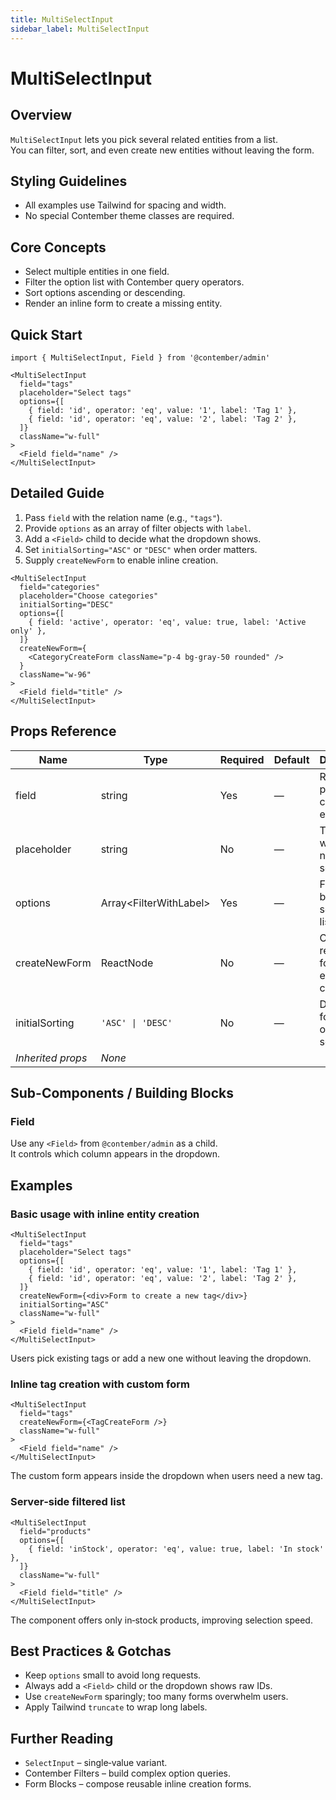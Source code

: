 ```yaml
---
title: MultiSelectInput
sidebar_label: MultiSelectInput
---
```


<!-- Edited by human: false -->
<!-- Examples count: 1 -->

# MultiSelectInput

## Overview
`MultiSelectInput` lets you pick several related entities from a list.  
You can filter, sort, and even create new entities without leaving the form.

## Styling Guidelines
* All examples use Tailwind for spacing and width.  
* No special Contember theme classes are required.

## Core Concepts
* Select multiple entities in one field.  
* Filter the option list with Contember query operators.  
* Sort options ascending or descending.  
* Render an inline form to create a missing entity.

## Quick Start
```tsx
import { MultiSelectInput, Field } from '@contember/admin'

<MultiSelectInput
  field="tags"
  placeholder="Select tags"
  options={[
    { field: 'id', operator: 'eq', value: '1', label: 'Tag 1' },
    { field: 'id', operator: 'eq', value: '2', label: 'Tag 2' },
  ]}
  className="w-full"
>
  <Field field="name" />
</MultiSelectInput>
```

## Detailed Guide
1. Pass `field` with the relation name (e.g., `"tags"`).  
2. Provide `options` as an array of filter objects with `label`.  
3. Add a `<Field>` child to decide what the dropdown shows.  
4. Set `initialSorting="ASC"` or `"DESC"` when order matters.  
5. Supply `createNewForm` to enable inline creation.

```tsx
<MultiSelectInput
  field="categories"
  placeholder="Choose categories"
  initialSorting="DESC"
  options={[
    { field: 'active', operator: 'eq', value: true, label: 'Active only' },
  ]}
  createNewForm={
    <CategoryCreateForm className="p-4 bg-gray-50 rounded" />
  }
  className="w-96"
>
  <Field field="title" />
</MultiSelectInput>
```

## Props Reference
| Name | Type | Required | Default | Description |
| ---- | ---- | -------- | ------- | ----------- |
| field | string | Yes | — | Relation path in the current entity. |
| placeholder | string | No | — | Text shown when nothing is selected. |
| options | Array&lt;FilterWithLabel&gt; | Yes | — | Filters that build the selectable list. |
| createNewForm | ReactNode | No | — | Component rendered for inline entity creation. |
| initialSorting | `'ASC' \| 'DESC'` | No | — | Direction for initial option sorting. |
| *Inherited props* | _None_ |  |  |  |

## Sub-Components / Building Blocks
### Field
Use any `<Field>` from `@contember/admin` as a child.  
It controls which column appears in the dropdown.

## Examples
### Basic usage with inline entity creation
```tsx
<MultiSelectInput
  field="tags"
  placeholder="Select tags"
  options={[
    { field: 'id', operator: 'eq', value: '1', label: 'Tag 1' },
    { field: 'id', operator: 'eq', value: '2', label: 'Tag 2' },
  ]}
  createNewForm={<div>Form to create a new tag</div>}
  initialSorting="ASC"
  className="w-full"
>
  <Field field="name" />
</MultiSelectInput>
```
Users pick existing tags or add a new one without leaving the dropdown.

### Inline tag creation with custom form
```tsx
<MultiSelectInput
  field="tags"
  createNewForm={<TagCreateForm />}
  className="w-full"
>
  <Field field="name" />
</MultiSelectInput>
```
The custom form appears inside the dropdown when users need a new tag.

### Server‑side filtered list
```tsx
<MultiSelectInput
  field="products"
  options={[
    { field: 'inStock', operator: 'eq', value: true, label: 'In stock' },
  ]}
  className="w-full"
>
  <Field field="title" />
</MultiSelectInput>
```
The component offers only in‑stock products, improving selection speed.

## Best Practices & Gotchas
* Keep `options` small to avoid long requests.  
* Always add a `<Field>` child or the dropdown shows raw IDs.  
* Use `createNewForm` sparingly; too many forms overwhelm users.  
* Apply Tailwind `truncate` to wrap long labels.

## Further Reading
* `SelectInput` – single‑value variant.  
* Contember Filters – build complex option queries.  
* Form Blocks – compose reusable inline creation forms.

<!-- End of Generated Documentation -->